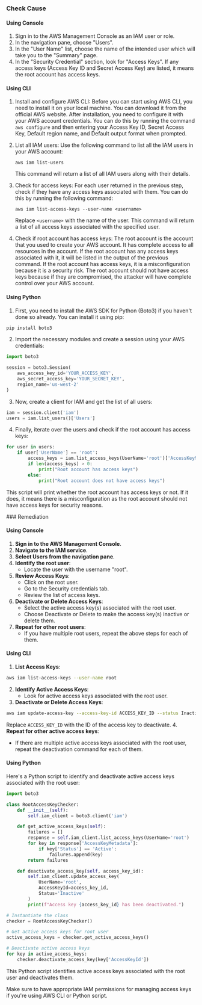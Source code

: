 

<Tabs><Tab title='Cause'>
### Check Cause

#### Using Console

1. Sign in to the AWS Management Console as an IAM user or role.
2. In the navigation pane, choose "Users".
3. In the "User Name" list, choose the name of the intended user which will take you to the "Summary" page.
4. In the "Security Credential" section, look for "Access Keys". If any access keys (Access Key ID and Secret Access Key) are listed, it means the root account has access keys.

#### Using CLI

1. Install and configure AWS CLI: Before you can start using AWS CLI, you need to install it on your local machine. You can download it from the official AWS website. After installation, you need to configure it with your AWS account credentials. You can do this by running the command `aws configure` and then entering your Access Key ID, Secret Access Key, Default region name, and Default output format when prompted.

2. List all IAM users: Use the following command to list all the IAM users in your AWS account:

   ```
   aws iam list-users
   ```
   This command will return a list of all IAM users along with their details.

3. Check for access keys: For each user returned in the previous step, check if they have any access keys associated with them. You can do this by running the following command:

   ```
   aws iam list-access-keys --user-name <username>
   ```
   Replace `<username>` with the name of the user. This command will return a list of all access keys associated with the specified user.

4. Check if root account has access keys: The root account is the account that you used to create your AWS account. It has complete access to all resources in the account. If the root account has any access keys associated with it, it will be listed in the output of the previous command. If the root account has access keys, it is a misconfiguration because it is a security risk. The root account should not have access keys because if they are compromised, the attacker will have complete control over your AWS account.

#### Using Python

1. First, you need to install the AWS SDK for Python (Boto3) if you haven't done so already. You can install it using pip:

```python
pip install boto3
```

2. Import the necessary modules and create a session using your AWS credentials:

```python
import boto3

session = boto3.Session(
    aws_access_key_id='YOUR_ACCESS_KEY',
    aws_secret_access_key='YOUR_SECRET_KEY',
    region_name='us-west-2'
)
```

3. Now, create a client for IAM and get the list of all users:

```python
iam = session.client('iam')
users = iam.list_users()['Users']
```

4. Finally, iterate over the users and check if the root account has access keys:

```python
for user in users:
    if user['UserName'] == 'root':
        access_keys = iam.list_access_keys(UserName='root')['AccessKeyMetadata']
        if len(access_keys) > 0:
            print("Root account has access keys")
        else:
            print("Root account does not have access keys")
```

This script will print whether the root account has access keys or not. If it does, it means there is a misconfiguration as the root account should not have access keys for security reasons.

</Tab>

<Tab title='Remediation'>
### Remediation

#### Using Console

1. **Sign in to the AWS Management Console**.
2. **Navigate to the IAM service**.
3. **Select Users from the navigation pane**.
4. **Identify the root user**:
   - Locate the user with the username "root".
5. **Review Access Keys**:
   - Click on the root user.
   - Go to the Security credentials tab.
   - Review the list of access keys.
6. **Deactivate or Delete Access Keys**:
   - Select the active access key(s) associated with the root user.
   - Choose Deactivate or Delete to make the access key(s) inactive or delete them.
7. **Repeat for other root users**:
   - If you have multiple root users, repeat the above steps for each of them.

#### Using CLI

1. **List Access Keys**:
```bash
aws iam list-access-keys --user-name root
```
2. **Identify Active Access Keys**:
   - Look for active access keys associated with the root user.
3. **Deactivate or Delete Access Keys**:
```bash
aws iam update-access-key --access-key-id ACCESS_KEY_ID --status Inactive --user-name root
```
Replace `ACCESS_KEY_ID` with the ID of the access key to deactivate.
4. **Repeat for other active access keys**:
   - If there are multiple active access keys associated with the root user, repeat the deactivation command for each of them.

#### Using Python

Here's a Python script to identify and deactivate active access keys associated with the root user:

```python
import boto3

class RootAccessKeyChecker:
    def __init__(self):
        self.iam_client = boto3.client('iam')

    def get_active_access_keys(self):
        failures = []
        response = self.iam_client.list_access_keys(UserName='root')
        for key in response['AccessKeyMetadata']:
            if key['Status'] == 'Active':
                failures.append(key)
        return failures

    def deactivate_access_key(self, access_key_id):
        self.iam_client.update_access_key(
            UserName='root',
            AccessKeyId=access_key_id,
            Status='Inactive'
        )
        print(f"Access key {access_key_id} has been deactivated.")

# Instantiate the class
checker = RootAccessKeyChecker()

# Get active access keys for root user
active_access_keys = checker.get_active_access_keys()

# Deactivate active access keys
for key in active_access_keys:
    checker.deactivate_access_key(key['AccessKeyId'])
```

This Python script identifies active access keys associated with the root user and deactivates them.

Make sure to have appropriate IAM permissions for managing access keys if you're using AWS CLI or Python script.

</Tab>
</Tabs>